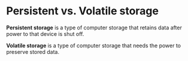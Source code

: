 
# Persistent vs. Volatile storage

**Persistent storage** is a type of computer storage that retains data after power to that device is shut off.
‌

**Volatile storage** is a type of computer storage that needs the power to preserve stored data.

<NewsletterForm />

